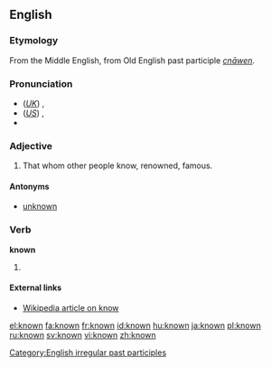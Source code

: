 ==English==

{{rank|person|case|fact|314|known|thee|hope|er}}

===Etymology===

From the Middle English, from Old English past participle ''[[cnāwen]]''.

===Pronunciation===
*(''[[Received Pronunciation|UK]]'') {{IPA|/nəʊn/}}, {{SAMPA|/n@Un/}}
*(''[[General American|US]]'') {{IPA|/nɔʊn/}}, {{SAMPA|/noUn/}}
*{{audio|en-us-known.ogg|Audio (US)}}

===Adjective===
{{en-adj}}
# That whom other people know, renowned, famous.

====Antonyms====
*[[unknown]]

===Verb===
'''known'''
# {{past participle of|know}}

====External links====
* [[w:know|Wikipedia article on know]]

[[Category:English irregular past participles]]

[[el:known]]
[[fa:known]]
[[fr:known]]
[[id:known]]
[[hu:known]]
[[ja:known]]
[[pl:known]]
[[ru:known]]
[[sv:known]]
[[vi:known]]
[[zh:known]]
